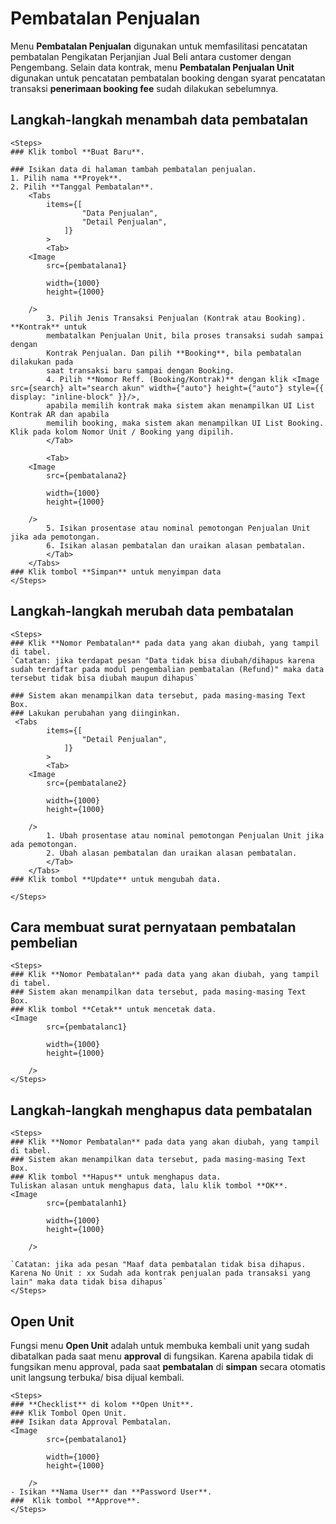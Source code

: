 

# Pembatalan Penjualan

Menu **Pembatalan Penjualan** digunakan untuk memfasilitasi pencatatan
pembatalan Pengikatan Perjanjian Jual Beli antara customer dengan Pengembang.
Selain data kontrak, menu **Pembatalan Penjualan Unit** digunakan untuk
pencatatan pembatalan booking dengan syarat pencatatan transaksi **penerimaan
booking fee** sudah dilakukan sebelumnya.

## Langkah-langkah menambah data pembatalan

    <Steps>
    ### Klik tombol **Buat Baru**.

    ### Isikan data di halaman tambah pembatalan penjualan.
    1. Pilih nama **Proyek**.
    2. Pilih **Tanggal Pembatalan**.
        <Tabs
            items={[
                    "Data Penjualan",
                    "Detail Penjualan",
                ]}
            >
            <Tab>
        <Image
            src={pembatalana1}
            
            width={1000}
            height={1000}
                
        />
            3. Pilih Jenis Transaksi Penjualan (Kontrak atau Booking). **Kontrak** untuk
            membatalkan Penjualan Unit, bila proses transaksi sudah sampai dengan
            Kontrak Penjualan. Dan pilih **Booking**, bila pembatalan dilakukan pada
            saat transaksi baru sampai dengan Booking.
            4. Pilih **Nomor Reff. (Booking/Kontrak)** dengan klik <Image src={search} alt="search akun" width={"auto"} height={"auto"} style={{ display: "inline-block" }}/>,
            apabila memilih kontrak maka sistem akan menampilkan UI List Kontrak AR dan apabila
            memilih booking, maka sistem akan menampilkan UI List Booking. Klik pada kolom Nomor Unit / Booking yang dipilih.
            </Tab>

            <Tab>
        <Image
            src={pembatalana2}
            
            width={1000}
            height={1000}
                
        />
            5. Isikan prosentase atau nominal pemotongan Penjualan Unit jika ada pemotongan.
            6. Isikan alasan pembatalan dan uraikan alasan pembatalan.
            </Tab>
        </Tabs>
    ### Klik tombol **Simpan** untuk menyimpan data
    </Steps>

## Langkah-langkah merubah data pembatalan

    <Steps>
    ### Klik **Nomor Pembatalan** pada data yang akan diubah, yang tampil di tabel.
    `Catatan: jika terdapat pesan "Data tidak bisa diubah/dihapus karena sudah terdaftar pada modul pengembalian pembatalan (Refund)" maka data tersebut tidak bisa diubah maupun dihapus`

    ### Sistem akan menampilkan data tersebut, pada masing-masing Text Box.
    ### Lakukan perubahan yang diinginkan.
     <Tabs
            items={[
                    "Detail Penjualan",
                ]}
            >
            <Tab>
        <Image
            src={pembatalane2}
            
            width={1000}
            height={1000}
                
        />
            1. Ubah prosentase atau nominal pemotongan Penjualan Unit jika ada pemotongan.
            2. Ubah alasan pembatalan dan uraikan alasan pembatalan.
            </Tab>
        </Tabs>
    ### Klik tombol **Update** untuk mengubah data.

    </Steps>

## Cara membuat surat pernyataan pembatalan pembelian

    <Steps>
    ### Klik **Nomor Pembatalan** pada data yang akan diubah, yang tampil di tabel.
    ### Sistem akan menampilkan data tersebut, pada masing-masing Text Box.
    ### Klik tombol **Cetak** untuk mencetak data.
    <Image
            src={pembatalanc1}
            
            width={1000}
            height={1000}
                
        />
    </Steps>

## Langkah-langkah menghapus data pembatalan

    <Steps>
    ### Klik **Nomor Pembatalan** pada data yang akan diubah, yang tampil di tabel.
    ### Sistem akan menampilkan data tersebut, pada masing-masing Text Box.
    ### Klik tombol **Hapus** untuk menghapus data.
    Tuliskan alasan untuk menghapus data, lalu klik tombol **OK**.
    <Image
            src={pembatalanh1}
            
            width={1000}
            height={1000}
                
        />

    `Catatan: jika ada pesan "Maaf data pembatalan tidak bisa dihapus. Karena No Unit : xx Sudah ada kontrak penjualan pada transaksi yang lain" maka data tidak bisa dihapus`
    </Steps>

## Open Unit

Fungsi menu **Open Unit** adalah untuk membuka kembali unit yang sudah
dibatalkan pada saat menu **approval** di fungsikan. Karena apabila tidak di
fungsikan menu approval, pada saat **pembatalan** di **simpan** secara otomatis unit
langsung terbuka/ bisa dijual kembali.

    <Steps>
    ### **Checklist** di kolom **Open Unit**.
    ### Klik Tombol Open Unit.
    ### Isikan data Approval Pembatalan.
    <Image
            src={pembatalano1}
            
            width={1000}
            height={1000}
                
        />
    - Isikan **Nama User** dan **Password User**.
    ###  Klik tombol **Approve**.
    </Steps>
